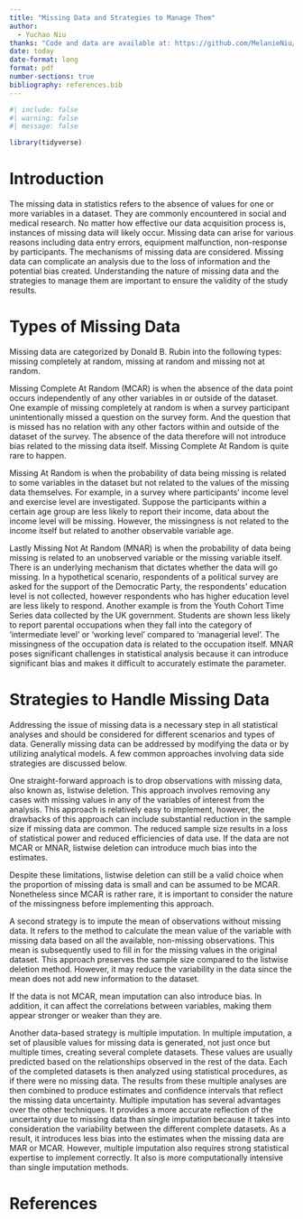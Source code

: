 ```yaml
---
title: "Missing Data and Strategies to Manage Them"
author: 
  - Yuchao Niu
thanks: "Code and data are available at: https://github.com/MelanieNiu/Mini-essay-8"
date: today
date-format: long
format: pdf
number-sections: true
bibliography: references.bib
---
```


```r
#| include: false
#| warning: false
#| message: false

library(tidyverse)

```


# Introduction

The missing data in statistics refers to the absence of values for one or more variables in a dataset. They are commonly encountered in social and medical research. No matter how effective our data acquisition process is, instances of missing data will likely occur. 
Missing data can arise for various reasons including data entry errors, equipment malfunction, non-response by participants. The mechanisms of missing data are considered. Missing data can complicate an analysis due to the loss of information and the potential bias created. Understanding the nature of missing data and the strategies to manage them are important to ensure the validity of the study results.


# Types of Missing Data {#sec-data}

Missing data are categorized by Donald B. Rubin into the following types: missing completely at random, missing at random and missing not at random. 

Missing Complete At Random (MCAR) is when the absence of the data point occurs independently of any other variables in or outside of the dataset. One example of missing completely at random is when a survey participant unintentionally missed a question on the survey form. And the question that is missed has no relation with any other factors within and outside of the dataset of the survey. The absence of the data therefore will not introduce bias related to the missing data itself. Missing Complete At Random is quite rare to happen. 

Missing At Random is when the probability of data being missing is related to some variables in the dataset but not related to the values of the missing data themselves. For example, in a survey where participants’ income level and exercise level are investigated. Suppose the participants within a certain age group are less likely to report their income, data about the income level will be missing.  However, the missingness is not related to the income itself but related to another observable variable age. 

Lastly Missing Not At Random (MNAR) is when the probability of data being missing is related to an unobserved variable or the missing variable itself. There is an underlying mechanism that dictates whether the data will go missing. In a hypothetical scenario, respondents of a political survey are asked for the support of the Democratic Party, the respondents’ education level is not collected, however respondents who has higher education level are less likely to respond. Another example is from the Youth Cohort Time Series data collected by the UK government. Students are shown less likely to report parental occupations when they fall into the category of ‘intermediate level’ or ‘working level’ compared to ‘managerial level’. The missingness of the occupation data is related to the occupation itself. MNAR poses significant challenges in statistical analysis because it can introduce significant bias and makes it difficult to accurately estimate the parameter.

# Strategies to Handle Missing Data

Addressing the issue of missing data is a necessary step in all statistical analyses and should be considered for different scenarios and types of data. Generally missing data can be addressed by modifying the data or by utilizing analytical models. A few common approaches involving data side strategies are discussed below. 

One straight-forward approach is to drop observations with missing data, also known as, listwise deletion. This approach involves removing any cases with missing values in any of the variables of interest from the analysis. This approach is relatively easy to implement, however, the drawbacks of this approach can include substantial reduction in the sample size if missing data are common. The reduced sample size results in a loss of statistical power and reduced efficiencies of data use. If the data are not MCAR or MNAR, listwise deletion can introduce much bias into the estimates. 

Despite these limitations, listwise deletion can still be a valid choice when the proportion of missing data is small and can be assumed to be MCAR. Nonetheless since MCAR is rather rare, it is important to consider the nature of the missingness before implementing this approach. 

A second strategy is to impute the mean of observations without missing data. It refers to the method to calculate the mean value of the variable with missing data based on all the available, non-missing observations. This mean is subsequently used to fill in for the missing values in the original dataset. 
This approach preserves the sample size compared to the listwise deletion method. However, it may reduce the variability in the data since the mean does not add new information to the dataset. 

If the data is not MCAR, mean imputation can also introduce bias. In addition, it can affect the correlations between variables, making them appear stronger or weaker than they are. 

Another data-based strategy is multiple imputation. In multiple imputation, a set of plausible values for missing data is generated, not just once but multiple times, creating several complete datasets. These values are usually predicted based on the relationships observed in the rest of the data. Each of the completed datasets is then analyzed using statistical procedures, as if there were no missing data. The results from these multiple analyses are then combined to produce estimates and confidence intervals that reflect the missing data uncertainty. 
Multiple imputation has several advantages over the other techniques. It provides a more accurate reflection of the uncertainty due to missing data than single imputation because it takes into consideration the variability between the different complete datasets. As a result, it introduces less bias into the estimates when the missing data are MAR or MCAR. However, multiple imputation also requires strong statistical expertise to implement correctly. It also is more computationally intensive than single imputation methods. 


\newpage


# References


